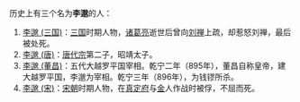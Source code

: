 历史上有三个名为'''李邈'''的人：
# [[李邈_(三国)|李邈 (三国)]]：[[三国|三国]]时期人物，[[诸葛亮|诸葛亮]]逝世后曾向[[刘禅|刘禅]]上疏，却惹怒刘禅，最后被处死。
# [[李邈_(唐)|李邈 (唐)]]：[[唐代宗|唐代宗]]第二子，昭靖太子。
# [[董昌#大臣|李邈 (董昌)]]：五代大越罗平国宰相。乾宁二年（895年），董昌自称皇帝，建大越罗平国，李邈为宰相。乾宁三年（896年），为钱镠所杀。
# [[李邈_(宋)|李邈 (宋)]]：[[宋朝|宋朝]]时期人物，在[[真定府|真定府]]与[[金朝|金]]人作战时被俘，不屈而死。
{{disambig|Cat=二字李姓人名消歧義}}